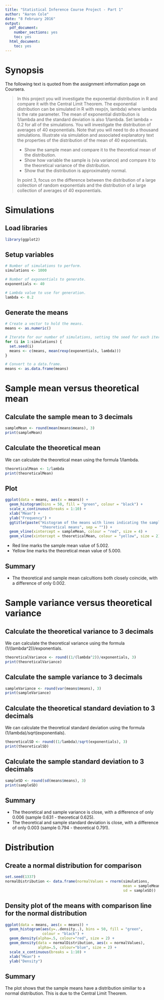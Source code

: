 ```yaml
---
title: "Statistical Inference Course Project - Part 1"
author: "Aaron Cole"
date: "8 February 2016"
output:
  pdf_document:
    number_sections: yes
    toc: yes
  html_document:
    toc: yes
---
```


# Synopsis #
The following text is quoted from the assignment information page on Coursera.

> In this project you will investigate the exponential distribution in R and compare it with the Central Limit Theorem. The exponential distribution can be simulated in R with rexp(n, lambda) where lambda is the rate parameter. The mean of exponential distribution is 1/lambda and the standard deviation is also 1/lambda. Set lambda = 0.2 for all of the simulations. You will investigate the distribution of averages of 40 exponentials. Note that you will need to do a thousand simulations. Illustrate via simulation and associated explanatory text the properties of the distribution of the mean of 40 exponentials.
> 
> * Show the sample mean and compare it to the theoretical mean of the distribution.
> * Show how variable the sample is (via variance) and compare it to the theoretical variance of the distribution.
> * Show that the distribution is approximately normal.
> 
> In point 3, focus on the difference between the distribution of a large collection of random exponentials and the distribution of a large collection of averages of 40 exponentials.

# Simulations #

## Load libraries ##
```r
library(ggplot2)
```

## Setup variables ##
```r
# Number of simulations to perform.
simulations <- 1000

# Number of exponentials to generate.
exponentials <- 40

# Lambda value to use for generation.
lambda <- 0.2
```

## Generate the means ##
```r
# Create a vector to hold the means.
means <- as.numeric()

# Iterate for our number of simulations, setting the seed for each iteration.
for (i in 1:simulations) {
  set.seed(i)
  means <- c(means, mean(rexp(exponentials, lambda)))
}

# Convert to a data.frame.
means <- as.data.frame(means)
```

# Sample mean versus theoretical mean #

## Calculate the sample mean to 3 decimals ##
```r
sampleMean <- round(mean(means$means), 3)
print(sampleMean)
```

## Calculate the theoretical mean ##
We can calculate the theoretical mean using the formula 1/lambda.
```r
theoreticalMean <- 1/lambda
print(theoreticalMean)
```

## Plot ##
```r
ggplot(data = means, aes(x = means)) +
  geom_histogram(bins = 50, fill = "green", colour = "black") +
  scale_x_continuous(breaks = 1:10) +
  xlab("Mean") +
  ylab("Frequency") +
  ggtitle(paste("Histogram of the means with lines indicating the sample and",
                "theoretical means", sep = "")) +
  geom_vline(xintercept = sampleMean, colour = "red", size = 4) +
  geom_vline(xintercept = theoreticalMean, colour = "yellow", size = 2)
```

* Red line marks the sample mean value of 5.002.
* Yellow line marks the theoretical mean value of 5.000.

## Summary ##
* The theoretical and sample mean calcultions both closely coincide, with a difference of only 0.002.

# Sample variance versus theoretical variance #

## Calculate the theoretical variance to 3 decimals ##
We can calculate the theoretical variance using the formula (1/(lambda^2))/exponentials.
```r
theoreticalVariance <- round((1/(lambda^2))/exponentials, 3)
print(theoreticalVariance)
```

## Calculate the sample variance to 3 decimals ##
```r
sampleVariance <- round(var(means$means), 3)
print(sampleVariance)
```

## Calculate the theoretical standard deviation to 3 decimals ##
We can calculate the theoretical standard deviation using the formula (1/lambda)/sqrt(exponentials).
```r
theoreticalSD <- round((1/lambda)/sqrt(exponentials), 3)
print(theoreticalSD)
```

## Calculate the sample standard deviation to 3 decimals ##
```r
sampleSD <- round(sd(means$means), 3)
print(sampleSD)
```

## Summary ##
* The theoretical and sample variance is close, with a  difference of only 0.006 (sample 0.631 - theoretical 0.625).
* The theoretical and sample standard deviation is close, with a difference of only 0.003 (sample 0.794 - theoretical 0.791). 

# Distribution #

## Create a normal distribution for comparison ##
```r
set.seed(1337)
normalDistribution <- data.frame(normalValues = rnorm(simulations, 
                                                      mean = sampleMean, 
                                                      sd = sampleSD))
```

## Density plot of the means with comparison line for the normal distribution ##
```r
ggplot(data = means, aes(x = means)) +
  geom_histogram(aes(y=..density..), bins = 50, fill = "green", 
                 colour = "black") +
  geom_density(alpha=.5, colour="red", size = 2) +
  geom_density(data = normalDistribution, aes(x = normalValues), 
               alpha=.5, colour="blue", size = 2) +
  scale_x_continuous(breaks = 1:10) +
  xlab("Mean") +
  ylab("Density")
```

## Summary ##
The plot shows that the sample means have a distribution similiar to a normal distribution. This is due to the Central Limit Theorem.